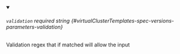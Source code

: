 
<details className="config-field" data-expandable="false" open>
<summary>

###### `validation` <span className="config-field-required" data-required="false">required</span> <span className="config-field-type">string</span> <span className="config-field-default"></span> <span className="config-field-enum"></span> {#virtualClusterTemplates-spec-versions-parameters-validation}

Validation regex that if matched will allow the input

</summary>



</details>
